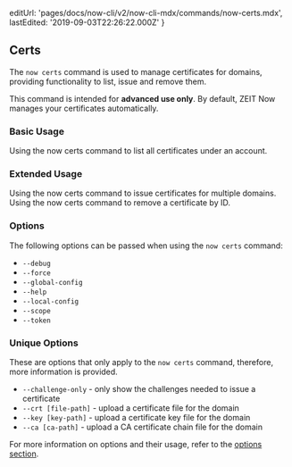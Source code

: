 
  editUrl: 'pages/docs/now-cli/v2/now-cli-mdx/commands/now-certs.mdx',
  lastEdited: '2019-09-03T22:26:22.000Z'
}

## Certs

The `now certs` command is used to manage certificates for domains, providing functionality to list, issue and remove them.

<Note type="warning">
  This command is intended for <b>advanced use only</b>. By default, ZEIT Now
  manages your certificates automatically.
</Note>

### Basic Usage

<Snippet dark text="now certs ls" />
<Caption>Using the <InlineCode>now certs</InlineCode> command to list all certificates under an account.</Caption>

### Extended Usage

<Snippet dark text="now certs issue [domain1, domain2, domain3]" />
<Caption>Using the <InlineCode>now certs</InlineCode> command to issue certificates for multiple domains.</Caption>

<Snippet dark text="now certs rm [certificate-id]" />
<Caption>Using the <InlineCode>now certs</InlineCode> command to remove a certificate by ID.</Caption>

### Options

The following options can be passed when using the `now certs` command:

- `--debug`
- `--force`
- `--global-config`
- `--help`
- `--local-config`
- `--scope`
- `--token`

### Unique Options

These are options that only apply to the `now certs` command, therefore, more information is provided.

- `--challenge-only` - only show the challenges needed to issue a certificate
- `--crt [file-path]` - upload a certificate file for the domain
- `--key [key-path]` - upload a certificate key file for the domain
- `--ca [ca-path]` - upload a CA certificate chain file for the domain

For more information on options and their usage, refer to the [options section](#options).
